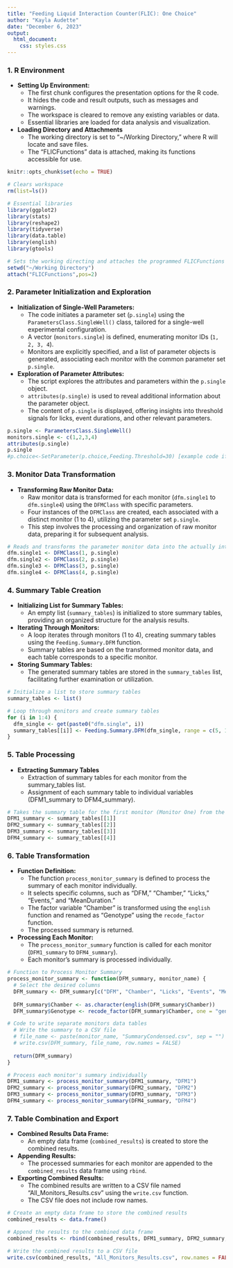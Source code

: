 ---
title: "Feeding Liquid Interaction Counter(FLIC): One Choice"
author: "Kayla Audette"
date: "December 6, 2023"
output:
  html_document:
    css: styles.css
---

### 1. R Environment

- **Setting Up Environment:**
  - The first chunk configures the presentation options for the R code.
  - It hides the code and result outputs, such as messages and warnings.
  - The workspace is cleared to remove any existing variables or data.
  - Essential libraries are loaded for data analysis and visualization.
  
- **Loading Directory and Attachments**
  - The working directory is set to "~/Working Directory," where R will locate and save files.
  - The "FLICFunctions" data is attached, making its functions accessible for use.

```{r setup, results='hide', message=FALSE, warning=FALSE}
knitr::opts_chunk$set(echo = TRUE)

# Clears workspace
rm(list=ls())

# Essential libraries
library(ggplot2)
library(stats)
library(reshape2)
library(tidyverse)
library(data.table)
library(english)
library(gtools)

# Sets the working directing and attaches the programmed FLICFunctions
setwd("~/Working Directory")
attach("FLICFunctions",pos=2)
```


### 2. Parameter Initialization and Exploration

- **Initialization of Single-Well Parameters:**
  - The code initiates a parameter set (`p.single`) using the `ParametersClass.SingleWell()` class, tailored for a single-well experimental configuration.
  - A vector (`monitors.single`) is defined, enumerating monitor IDs (`1, 2, 3, 4`).
  - Monitors are explicitly specified, and a list of parameter objects is generated, associating each monitor with the common parameter set `p.single`.

- **Exploration of Parameter Attributes:**
  - The script explores the attributes and parameters within the `p.single` object.
  - `attributes(p.single)` is used to reveal additional information about the parameter object.
  - The content of `p.single` is displayed, offering insights into threshold signals for licks, event durations, and other relevant parameters.
  
```{r, message=FALSE, warning=FALSE}
p.single <- ParametersClass.SingleWell()
monitors.single <- c(1,2,3,4)
attributes(p.single)
p.single
#p.choice<-SetParameter(p.choice,Feeding.Threshold=30) [example code if you want to alter any of the parameters]
```


### 3. Monitor Data Transformation

- **Transforming Raw Monitor Data:**
  - Raw monitor data is transformed for each monitor (`dfm.single1` to `dfm.single4`) using the `DFMClass` with specific parameters.
  - Four instances of the `DFMClass` are created, each associated with a distinct monitor (1 to 4), utilizing the parameter set `p.single`.
  - This step involves the processing and organization of raw monitor data, preparing it for subsequent analysis.
  
```{r, results='hide', message=FALSE, warning=FALSE}
# Reads and transforms the parameter monitor data into the actually intended variable based on what was chosen (i.e licks, events, event duration etc.)
dfm.single1 <- DFMClass(1, p.single)
dfm.single2 <- DFMClass(2, p.single)
dfm.single3 <- DFMClass(3, p.single)
dfm.single4 <- DFMClass(4, p.single)
```

 
### 4. Summary Table Creation

- **Initializing List for Summary Tables:**
  - An empty list (`summary_tables`) is initialized to store summary tables, providing an organized structure for the analysis results.

- **Iterating Through Monitors:**
  - A loop iterates through monitors (1 to 4), creating summary tables using the `Feeding.Summary.DFM` function.
  - Summary tables are based on the transformed monitor data, and each table corresponds to a specific monitor.

- **Storing Summary Tables:**
  - The generated summary tables are stored in the `summary_tables` list, facilitating further examination or utilization.
  
```{r, results='hide', message=FALSE, warning=FALSE}
# Initialize a list to store summary tables
summary_tables <- list()

# Loop through monitors and create summary tables
for (i in 1:4) {
  dfm_single <- get(paste0("dfm.single", i))
  summary_tables[[i]] <- Feeding.Summary.DFM(dfm_single, range = c(5, 180), TransformLicks = FALSE)
}
```


### 5. Table Processing

- **Extracting Summary Tables**
  - Extraction of summary tables for each monitor from the summary_tables list.
  - Assignment of each summary table to individual variables (DFM1_summary to DFM4_summary).
 
```{r, results='hide', message=FALSE, warning=FALSE}
# Takes the summary table for the first monitor (Monitor One) from the summary_tables list and assigns it to a new variable named DFM1_summary.
DFM1_summary <- summary_tables[[1]]
DFM2_summary <- summary_tables[[2]]
DFM3_summary <- summary_tables[[3]]
DFM4_summary <- summary_tables[[4]]
```


### 6. Table Transformation

- **Function Definition:** 
  - The function `process_monitor_summary` is defined to process the summary of each monitor individually.
  - It selects specific columns, such as "DFM," "Chamber," "Licks," "Events," and "MeanDuration."
  - The factor variable "Chamber" is transformed using the `english` function and renamed as "Genotype" using the `recode_factor` function.
  - The processed summary is returned.

- **Processing Each Monitor:**
  - The `process_monitor_summary` function is called for each monitor (`DFM1_summary` to `DFM4_summary`).
  - Each monitor's summary is processed individually.

```{r}
# Function to Process Monitor Summary
process_monitor_summary <- function(DFM_summary, monitor_name) {
  # Select the desired columns
  DFM_summary <- DFM_summary[c("DFM", "Chamber", "Licks", "Events", "MeanDuration")]
 
  DFM_summary$Chamber <- as.character(english(DFM_summary$Chamber))
  DFM_summary$Genotype <- recode_factor(DFM_summary$Chamber, one = "genotype", two = "genotype", three = "genotype", four = "genotype", five = "genotype", six = "genotype", seven = "genotype", eight = "genotype", nine = "genotype", ten = "genotype", eleven = "genotype", twelve = "genotype")

# Code to write separate monitors data tables
  # Write the summary to a CSV file
  # file_name <- paste(monitor_name, "SummaryCondensed.csv", sep = "")
  # write.csv(DFM_summary, file_name, row.names = FALSE)
  
  return(DFM_summary)
}

# Process each monitor's summary individually
DFM1_summary <- process_monitor_summary(DFM1_summary, "DFM1")
DFM2_summary <- process_monitor_summary(DFM2_summary, "DFM2")
DFM3_summary <- process_monitor_summary(DFM3_summary, "DFM3")
DFM4_summary <- process_monitor_summary(DFM4_summary, "DFM4")
```


### 7. Table Combination and Export

- **Combined Results Data Frame:**
  - An empty data frame (`combined_results`) is created to store the combined results.

- **Appending Results:**
  - The processed summaries for each monitor are appended to the `combined_results` data frame using `rbind`.

- **Exporting Combined Results:**
  - The combined results are written to a CSV file named "All_Monitors_Results.csv" using the `write.csv` function.
  - The CSV file does not include row names.

```{r}
# Create an empty data frame to store the combined results
combined_results <- data.frame()

# Append the results to the combined data frame
combined_results <- rbind(combined_results, DFM1_summary, DFM2_summary, DFM3_summary, DFM4_summary)

# Write the combined results to a CSV file
write.csv(combined_results, "All_Monitors_Results.csv", row.names = FALSE)
```

   
   
   
   
   